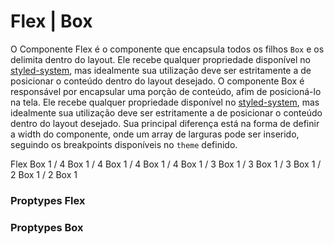 

<Meta title="Grid" component={Flex} />

# Flex | Box

O Componente Flex é o componente que encapsula todos os filhos `Box` e os delimita dentro do layout. Ele recebe qualquer propriedade disponível no [styled-system](https://styled-system.com/api), mas idealmente sua utilização deve ser estritamente a de posicionar o conteúdo dentro do layout desejado.
O componente Box é responsável por encapsular uma porção de conteúdo, afim de posicioná-lo na tela. Ele recebe qualquer propriedade disponível no [styled-system](https://styled-system.com/api), mas idealmente sua utilização deve ser estritamente a de posicionar o conteúdo dentro do layout desejado. Sua principal diferença está na forma de definir a width do componente, onde um array de larguras pode ser inserido, seguindo os breakpoints disponíveis no `theme` definido.

<Preview>
  <Story name="Flex | Box">
    <ThemeProvider>
      <Flex flexWrap='wrap' backgroundColor='gray.400'>
        <Box width={1} p='2'>
          <Typography color='white'>Flex</Typography>
        </Box>
        <Box width={{xs: 1, md: 1 / 4}} p='2' backgroundColor='purple.400' >
          <Typography color='white' textAlign='center'>Box 1 / 4</Typography>
        </Box>
        <Box width={{xs: 1, md: 1 / 4}} p='2' backgroundColor='purple.400' >
          <Typography color='white' textAlign='center'>Box 1 / 4</Typography>
        </Box>
        <Box width={{xs: 1, md: 1 / 4}} p='2' backgroundColor='purple.400' >
          <Typography color='white' textAlign='center'>Box 1 / 4</Typography>
        </Box>
        <Box width={{xs: 1, md: 1 / 4}} p='2' backgroundColor='purple.400' >
          <Typography color='white' textAlign='center'>Box 1 / 4</Typography>
        </Box>
        <Box width={{xs: 1, md: 1 / 3}} p='2' backgroundColor='red.400' >
          <Typography color='white' textAlign='center'>Box 1 / 3</Typography>
        </Box>
        <Box width={{xs: 1, md: 1 / 3}} p='2' backgroundColor='red.400' >
          <Typography color='white' textAlign='center'>Box 1 / 3</Typography>
        </Box>
        <Box width={{xs: 1, md: 1 / 3}} p='2' backgroundColor='red.400' >
          <Typography color='white' textAlign='center'>Box 1 / 3</Typography>
        </Box>
        <Box width={{xs: 1, md: 1 / 2}} p='2' backgroundColor='blue.400' >
          <Typography color='white' textAlign='center'>Box 1 / 2</Typography>
        </Box>
        <Box width={{xs: 1, md: 1 / 2}} p='2' backgroundColor='blue.400' >
          <Typography color='white' textAlign='center'>Box 1 / 2</Typography>
        </Box>
        <Box width={1} p='2' backgroundColor='green.400' >
          <Typography color='white' textAlign='center'>Box 1</Typography>
        </Box>
      </Flex>
    </ThemeProvider>
  </Story>
</Preview>

### Proptypes Flex

<Props of={Flex} />

### Proptypes Box

<Props of={Box} />
